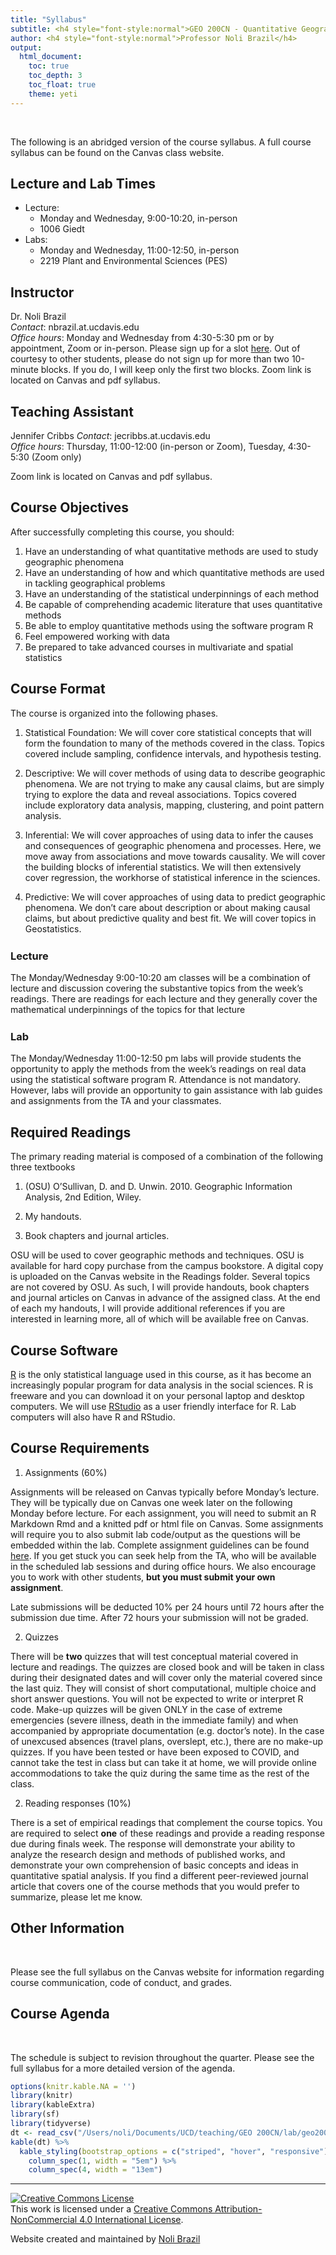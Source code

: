 ```yaml
---
title: "Syllabus"
subtitle: <h4 style="font-style:normal">GEO 200CN - Quantitative Geography</h4>
author: <h4 style="font-style:normal">Professor Noli Brazil</h4>
output: 
  html_document:
    toc: true
    toc_depth: 3
    toc_float: true
    theme: yeti
---
```


<style>
h1.title {
  font-weight: bold;
  font-family: Arial;  
}

h2.title {
  font-family: Arial;  
}

.figure {
   margin-top: 20px;
   margin-bottom: 20px;
}

</style>

<style type="text/css">
#TOC {
  font-size: 13px;
  font-family: Arial;
}
</style>

\

The following is an abridged version of the course syllabus.  A full course syllabus can be found on the Canvas class website.

<div style="margin-bottom:25px;">
</div>
## **Lecture and Lab Times**

* Lecture: 
    + Monday and Wednesday, 9:00-10:20, in-person
    + 1006 Giedt
* Labs: 
    + Monday and Wednesday, 11:00-12:50, in-person 
    + 2219 Plant and Environmental Sciences (PES)

<div style="margin-bottom:25px;">
</div>
## **Instructor**

Dr. Noli Brazil  
*Contact*: nbrazil.at.ucdavis.edu  
*Office hours*: Monday and Wednesday from 4:30-5:30 pm or by appointment, Zoom or in-person.  Please sign up for a slot [here](https://www.wejoinin.com/sheets/vbcaq). Out of courtesy to other students, please do not sign up for more than two 10-minute blocks.  If you do, I will keep only the first two blocks. Zoom link is located on Canvas and pdf syllabus.

<div style="margin-bottom:25px;">
</div>
## **Teaching Assistant**

Jennifer Cribbs 
*Contact*: jecribbs.at.ucdavis.edu  
*Office hours*: Thursday, 11:00-12:00 (in-person or Zoom), Tuesday, 4:30-5:30 (Zoom only)

Zoom link is located on Canvas and pdf syllabus.

<div style="margin-bottom:25px;">
</div>
## **Course Objectives**

After successfully completing this course, you should:

1.	Have an understanding of what quantitative methods are used to study geographic phenomena
2.	Have an understanding of how and which quantitative methods are used in tackling geographical problems
3.	Have an understanding of the statistical underpinnings of each method
4.	Be capable of comprehending academic literature that uses quantitative methods
5.	Be able to employ quantitative methods using the software program R
6.	Feel empowered working with data
7.	Be prepared to take advanced courses in multivariate and spatial statistics


<div style="margin-bottom:25px;">
</div>
## **Course Format**

The course is organized into the following phases.  

1.	Statistical Foundation: We will cover core statistical concepts that will form the foundation to many of the methods covered in the class.  Topics covered include sampling, confidence intervals, and hypothesis testing.

2.	Descriptive: We will cover methods of using data to describe geographic phenomena.  We are not trying to make any causal claims, but are simply trying to explore the data and reveal associations.  Topics covered include exploratory data analysis, mapping, clustering, and point pattern analysis.
  
3.	Inferential:  We will cover approaches of using data to infer the causes and consequences of geographic phenomena and processes.   Here, we move away from associations and move towards causality.  We will cover the building blocks of inferential statistics. We will then extensively cover regression, the workhorse of statistical inference in the sciences.

4.	Predictive: We will cover approaches of using data to predict geographic phenomena.  We don’t care about description or about making causal claims, but about predictive quality and best fit. We will cover topics in Geostatistics.


<div style="margin-bottom:25px;">
</div>
### **Lecture**

The Monday/Wednesday 9:00-10:20 am classes will be a combination of lecture and discussion covering the substantive topics from the week’s readings.  There are readings for each lecture and they generally cover the mathematical underpinnings of the topics for that lecture 

<div style="margin-bottom:25px;">
</div>
### **Lab**

The Monday/Wednesday 11:00-12:50 pm labs will provide students the opportunity to apply the methods from the week’s readings on real data using the statistical software program R.  Attendance is not mandatory.  However, labs will provide an opportunity to gain assistance with lab guides and assignments from the TA and your classmates.

<div style="margin-bottom:25px;">
</div>
## **Required Readings**

The primary reading material is composed of a combination of the following three textbooks

1.	(OSU) O’Sullivan, D. and D. Unwin. 2010. Geographic Information Analysis, 2nd Edition, Wiley.

2.	My handouts.  

3.	Book chapters and journal articles.

OSU will be used to cover geographic methods and techniques.  OSU is available for hard copy purchase from the campus bookstore.  A digital copy is uploaded on the Canvas website in the Readings folder. Several topics are not covered by OSU.  As such, I will provide handouts, book chapters and journal articles on Canvas in advance of the assigned class.  At the end of each my handouts, I will provide additional references if you are interested in learning more, all of which will be available free on Canvas. 


<div style="margin-bottom:25px;">
</div>
## **Course Software**

[R](https://www.r-project.org/) is the only statistical language used in this course, as it has become an increasingly popular program for data analysis in the social sciences.  R is freeware and you can download it on your personal laptop and desktop computers.  We will use [RStudio](https://www.rstudio.com/) as a user friendly interface for R.  Lab computers will also have R and RStudio.  

<div style="margin-bottom:25px;">
</div>
## **Course Requirements** 

1. Assignments (60%)

Assignments will be released on Canvas typically before Monday’s lecture.  They will be typically due on Canvas one week later on the following Monday before lecture.  For each assignment, you will need to submit an R Markdown Rmd and a knitted pdf or html file on Canvas.  Some assignments will require you to also submit lab code/output as the questions will be embedded within the lab. Complete assignment guidelines can be found [here](https://geo200cn.github.io/hw_guidelines.html).  If you get stuck you can seek help from the TA, who will be available in the scheduled lab sessions and during office hours.  We also encourage you to work with other students, **but you must submit your own assignment**.  

Late submissions will be deducted 10% per 24 hours until 72 hours after the submission due time.  After 72 hours your submission will not be graded.  

2. Quizzes

There will be **two** quizzes that will test conceptual material covered in lecture and readings.  The quizzes are closed book and will be taken in class during their designated dates and will cover only the material covered since the last quiz. They will consist of short computational, multiple choice and short answer questions.  You will not be expected to write or interpret R code. Make-up quizzes will be given ONLY in the case of extreme emergencies (severe illness, death in the immediate family) and when accompanied by appropriate documentation (e.g. doctor’s note). In the case of unexcused absences (travel plans, overslept, etc.), there are no make-up quizzes.  If you have been tested or have been exposed to COVID, and cannot take the test in class but can take it at home, we will provide online accommodations to take the quiz during the same time as the rest of the class.

2. Reading responses (10%)

There is a set of empirical readings that complement the course topics. You are required to select **one** of these readings and provide a reading response due during finals week.  The response will demonstrate your ability to analyze the research design and methods of published works, and demonstrate your own comprehension of basic concepts and ideas in quantitative spatial analysis.  If you find a different peer-reviewed journal article that covers one of the course methods that you would prefer to summarize, please let me know.    

<div style="margin-bottom:25px;">
</div>	
## **Other Information**
\

Please see the full syllabus on the Canvas website for information regarding course communication, code of conduct, and grades.

<div style="margin-bottom:25px;">
</div>	
## **Course Agenda**
\

The schedule is subject to revision throughout the quarter.  Please see the full syllabus for a more detailed version of the agenda. 

```r
options(knitr.kable.NA = '')
library(knitr)
library(kableExtra)
library(sf)
library(tidyverse)
dt <- read_csv("/Users/noli/Documents/UCD/teaching/GEO 200CN/lab/geo200cn.github.io/agenda.csv")
kable(dt) %>%
  kable_styling(bootstrap_options = c("striped", "hover", "responsive")) %>%
    column_spec(1, width = "5em") %>%
    column_spec(4, width = "13em")
```


***

<a rel="license" href="http://creativecommons.org/licenses/by-nc/4.0/"><img alt="Creative Commons License" style="border-width:0" src="https://i.creativecommons.org/l/by-nc/4.0/88x31.png" /></a><br />This work is licensed under a <a rel="license" href="http://creativecommons.org/licenses/by-nc/4.0/">Creative Commons Attribution-NonCommercial 4.0 International License</a>.


Website created and maintained by [Noli Brazil](https://nbrazil.faculty.ucdavis.edu/)